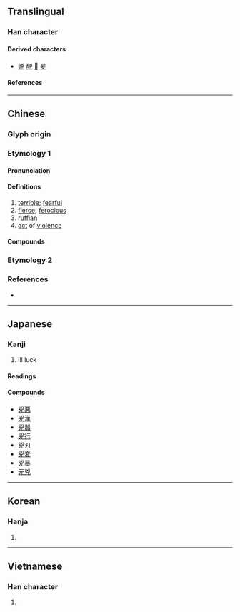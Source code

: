 {{also|凶}}
{{character info}}
==Translingual==

===Han character===
{{Han char|rn=10|rad=儿|as=04|sn=6|four=22217|canj=UKHU|ids=⿱凶儿}}

====Derived characters====
* [[㟅]] [[䣴]] [[𩷇]] [[㚇]]

====References====
{{Han ref|kx=0124.040|dkj=01348|dj=0260.050|hdz=10268.030|uh=5147}}

----

==Chinese==

===Glyph origin===
{{Han etym}}

===Etymology 1===
{{zh-forms|s=凶|t2=凶}}

====Pronunciation====
{{zh-pron
|m=xiōng
|c=hung1
|h=pfs=hiûng
|md=hṳ̆ng
|mn=hiong
|mc=y
|oc=y
|ma=
|cat=a,n
}}

====Definitions====
{{zh-hanzi}}

# [[terrible]]; [[fearful]]
# [[fierce]]; [[ferocious]]
# [[ruffian]]
# [[act]] of [[violence]]

====Compounds====
{{zh-der|兇手|幫兇|兇猛|兇犯|兇狠|兇惡|兇懼|步步行兇|真兇實犯|緝兇|騁兇騁勢|頂兇|兇殺|兇殘|行兇|兇險|兇焰}}

===Etymology 2===
{{zh-see|凶|v|bad luck}}

===References===
* {{R:twedu|A00269}}

----

==Japanese==

===Kanji===
{{ja-kanji|grade=|rs=儿04}}

# ill luck

====Readings====
{{ja-readings
|on=きょう
|kun=おそれる
}}

====Compounds====
* [[兇悪]]
* [[兇漢]]
* [[兇器]]
* [[兇行]]
* [[兇刃]]
* [[兇変]]
* [[兇暴]]
* [[元兇]]

----

==Korean==

===Hanja===
{{ko-hanja|흉}}

# {{rfdef|ko|sort=儿04}}

----

==Vietnamese==

===Han character===
{{vi-readings|reading=[[hung]]|rs=儿04}}

# {{rfdef|vi|sort=儿04}}